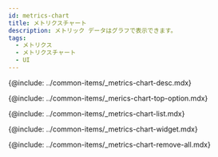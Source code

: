 ```yaml
---
id: metrics-chart
title: メトリクスチャート
description: メトリック データはグラフで表示できます。
tags:
  - メトリクス
  - メトリクスチャート
  - UI
---
```



<Note product='PostgreSQL' link='../postgresql-v1/metrics-chart' />

<!-- 概要-->

{@include: ../common-items/_metrics-chart-desc.mdx}

<ProdImg img='metrics-chart-all.png' desc='' />

<!-- 상단 옵션-->

{@include: ../common-items/_merics-chart-top-option.mdx}

<!-- 지표 목록-->

{@include: ../common-items/_metrics-chart-list.mdx} 

<!-- チャートウィジェット-->

{@include: ../common-items/_metrics-chart-widget.mdx} 

<!-- 위젯 전체 삭제-->

{@include: ../common-items/_metrics-chart-remove-all.mdx}
